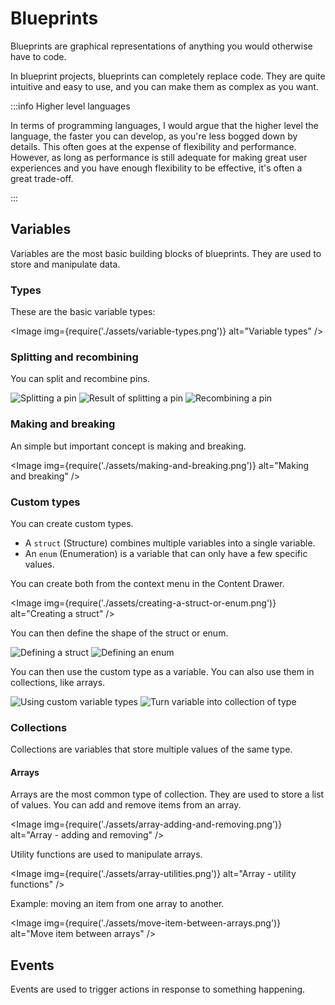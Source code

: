 
# Blueprints

Blueprints are graphical representations of anything you would otherwise have to code.

In blueprint projects, blueprints can completely replace code. They are quite intuitive and easy to
use, and you can make them as complex as you want.

:::info Higher level languages

In terms of programming languages, I would argue that the higher level the language, the faster you
can develop, as you're less bogged down by details. This often goes at the expense of flexibility
and performance. However, as long as performance is still adequate for making great user experiences
and you have enough flexibility to be effective, it's often a great trade-off.

:::

## Variables

Variables are the most basic building blocks of blueprints. They are used to store and manipulate
data.

### Types

These are the basic variable types:

<Image img={require('./assets/variable-types.png')} alt="Variable types" />

### Splitting and recombining

You can split and recombine pins.

<ImageWrapper>
  <Image img={require('./assets/splitting-a-pin.png')} alt="Splitting a pin" />
  <Image img={require('./assets/result-of-splitting-a-pin.png')} alt="Result of splitting a pin" />
  <Image img={require('./assets/recombining-a-pin.png')} alt="Recombining a pin" />
</ImageWrapper>

### Making and breaking

An simple but important concept is making and breaking.

<Image img={require('./assets/making-and-breaking.png')} alt="Making and breaking" />

### Custom types

You can create custom types.

- A `struct` (Structure) combines multiple variables into a single variable.
- An `enum` (Enumeration) is a variable that can only have a few specific values.

You can create both from the context menu in the Content Drawer.

<Image img={require('./assets/creating-a-struct-or-enum.png')} alt="Creating a struct" />

You can then define the shape of the struct or enum.

<ImageWrapper>
  <Image img={require('./assets/defining-a-struct.png')} alt="Defining a struct" />
  <Image img={require('./assets/defining-an-enum.png')} alt="Defining an enum" />
</ImageWrapper>

You can then use the custom type as a variable. You can also use them in collections, like arrays.

<ImageWrapper>
  <Image
    img={require('./assets/using-custom-variable-types.png')}
    alt="Using custom variable types"
  />
  <Image
    img={require('./assets/turn-variable-into-collection-of-type.png')}
    alt="Turn variable into collection of type"
  />
</ImageWrapper>

### Collections

Collections are variables that store multiple values of the same type.

#### Arrays

Arrays are the most common type of collection. They are used to store a list of values. You can add
and remove items from an array.

<Image img={require('./assets/array-adding-and-removing.png')} alt="Array - adding and removing" />

Utility functions are used to manipulate arrays.

<Image img={require('./assets/array-utilities.png')} alt="Array - utility functions" />

Example: moving an item from one array to another.

<Image img={require('./assets/move-item-between-arrays.png')} alt="Move item between arrays" />

## Events

Events are used to trigger actions in response to something happening.

